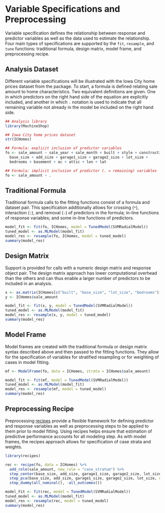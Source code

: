 # Variable Specifications and Preprocessing

Variable specification defines the relationship between response and predictor variables as well as the data used to estimate the relationship.  Four main types of specifications are supported by the `fit`, `resample`, and `tune` functions: traditional formula, design matrix, model frame, and preprocessing recipe.


## Analysis Dataset

Different variable specifications will be illustrated with the Iowa City home prices dataset from the package.  To start, a formula is defined relating sale amount to home characteristics.  Two equivalent definitions are given.  One in which predictors on the right hand side of the equation are explicitly included, and another in which `.` notation is used to indicate that all remaining variable not already in the model be included on the right hand side.

```r
## Analysis library
library(MachineShop)

## Iowa City home prices dataset
str(ICHomes)

## Formula: explicit inclusion of predictor variables
fo <- sale_amount ~ sale_year + sale_month + built + style + construction +
  base_size + add_size + garage1_size + garage2_size + lot_size +
  bedrooms + basement + ac + attic + lon + lat

## Formula: implicit inclusion of predictor (. = remaining) variables
fo <- sale_amount ~ .
```


## Traditional Formula

Traditional formula calls to the fitting functions consist of a formula and dataset pair.  This specification additionally allows for crossing (`*`), interaction (`:`), and removal (`-`) of predictors in the formula; in-line functions of response variables; and some in-line functions of predictors.

```r
model_fit <- fit(fo, ICHomes, model = TunedModel(SVMRadialModel))
tuned_model <- as.MLModel(model_fit)
model_res <- resample(fo, ICHomes, model = tuned_model)
summary(model_res)
```


## Design Matrix

Support is provided for calls with a numeric design matrix and response object pair.  The design matrix approach has lower computational overhead than the others and can thus enable a larger number of predictors to be included in an analysis.

```r
x <- as.matrix(ICHomes[c("built", "base_size", "lot_size", "bedrooms")])
y <- ICHomes$sale_amount

model_fit <- fit(x, y, model = TunedModel(SVMRadialModel))
tuned_model <- as.MLModel(model_fit)
model_res <- resample(x, y, model = tuned_model)
summary(model_res)
```


## Model Frame

Model frames are created with the traditional formula or design matrix syntax described above and then passed to the fitting functions.  They allow for the specification of variables for stratified resampling or for weighting of cases in model fitting.

```r
mf <- ModelFrame(fo, data = ICHomes, strata = ICHomes$sale_amount)

model_fit <- fit(mf, model = TunedModel(SVMRadialModel))
tuned_model <- as.MLModel(model_fit)
model_res <- resample(mf, model = tuned_model)
summary(model_res)
```


## Preprocessing Recipe

Preprocessing [recipes](https://cran.r-project.org/package=recipes) provide a flexible framework for defining predictor and response variables as well as preprocessing steps to be applied to them prior to model fitting.  Using recipes helps ensure that estimation of predictive performance accounts for all modeling step.  As with model frames, the recipes approach allows for specification of case strata and weights.

```r
library(recipes)

rec <- recipe(fo, data = ICHomes) %>%
  add_role(sale_amount, new_role = "case_stratum") %>%
  step_center(base_size, add_size, garage1_size, garage2_size, lot_size) %>%
  step_pca(base_size, add_size, garage1_size, garage2_size, lot_size, num_comp = 2) %>%
  step_dummy(all_nominal(), -all_outcomes())

model_Fit <- fit(rec, model = TunedModel(SVMRadialModel))
tuned_model <- as.MLModel(model_fit)
model_res <- resample(rec, model = tuned_model)
summary(model_res)
```
